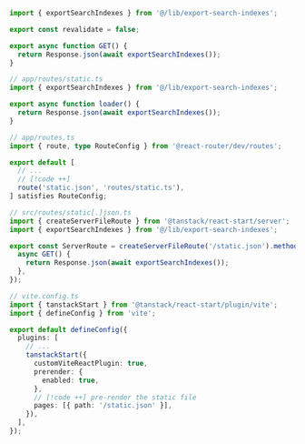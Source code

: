 ```ts tab="Next.js" title="app/static.json/route.ts"
import { exportSearchIndexes } from '@/lib/export-search-indexes';

export const revalidate = false;

export async function GET() {
  return Response.json(await exportSearchIndexes());
}
```

```ts tab="React Router"
// app/routes/static.ts
import { exportSearchIndexes } from '@/lib/export-search-indexes';

export async function loader() {
  return Response.json(await exportSearchIndexes());
}

// app/routes.ts
import { route, type RouteConfig } from '@react-router/dev/routes';

export default [
  // ...
  // [!code ++]
  route('static.json', 'routes/static.ts'),
] satisfies RouteConfig;
```

```ts tab="Tanstack Start"
// src/routes/static[.]json.ts
import { createServerFileRoute } from '@tanstack/react-start/server';
import { exportSearchIndexes } from '@/lib/export-search-indexes';

export const ServerRoute = createServerFileRoute('/static.json').methods({
  async GET() {
    return Response.json(await exportSearchIndexes());
  },
});

// vite.config.ts
import { tanstackStart } from '@tanstack/react-start/plugin/vite';
import { defineConfig } from 'vite';

export default defineConfig({
  plugins: [
    // ...
    tanstackStart({
      customViteReactPlugin: true,
      prerender: {
        enabled: true,
      },
      // [!code ++] pre-render the static file
      pages: [{ path: '/static.json' }],
    }),
  ],
});
```

